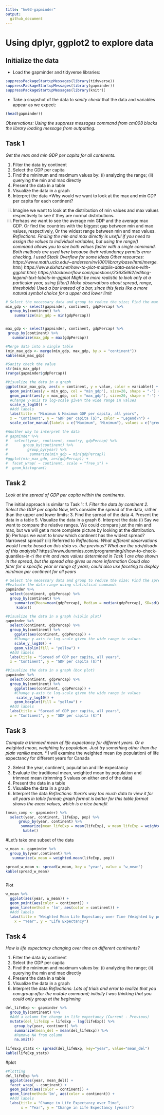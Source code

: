 ```yaml
---
title: "hw03-gapminder"
output:
  github_document
---
```


# Using dplyr, ggplot2 to explore data

## Initialize the data

* Load the gapminder and tidyverse libraries:

```r
suppressPackageStartupMessages(library(tidyverse))
suppressPackageStartupMessages(library(gapminder))
suppressPackageStartupMessages(library(knitr))
```

* Take a snapshot of the data to *sanity check* that the data and variables appear as we expect:

```r
(head(gapminder))
```

*Observations:*
*Using the suppress messages command from cm008 blocks the library loading message from outputting.*

## Task 1
*Get the max and min GDP per capita for all continents.*

1. Filter the data by continent
2. Select the GDP per capita
3. Find the minimum and maximum values by: (i) analyzing the range; (ii) querying the min and max directly
4. Present the data in a table
5. Visualize the data in a graph
6. Interpret the data
*Why would we want to look at the max and min GDP per capita for each continent? 
(ii) Imagine we want to look at the distribution of min values and max values respectively to see if they are normal distributions.
(iii) Perhaps we want to see the average min GDP and the average max GDP. Or find the countries with the biggest gap between min and max values, respectively, Or the widest range between min and max values.
*Reflections:*
*Finding the min and max directly is useful if you need to assign the values to individual variables, but using the range() command allows you to see both values faster with a single command. Both methods are used here because their redundancy permits error checking.*
*I used Stack Overflow for some ideas*
*Other resources: https://www.math.ucla.edu/~anderson/rw1001/library/base/html/merge.html; https://www.sixhat.net/how-to-plot-multpile-data-series-with-ggplot.html;
https://stackoverflow.com/questions/23635662/editing-legend-text-labels-in-ggplot*
*Might be more realistic to look only at a particular year, using filter()*
*Make observations about spread, range, thresholds)*
*Used a bar instead of a bar, since this feels like a more natural symbol choice for a upper and lower limit*


```r
# Select the necessary data and group to reduce the size; Find the max and min values per continent
min_gdp <- select(gapminder, continent, gdpPercap) %>% 
  group_by(continent) %>% 
    summarize(min_gdp = min(gdpPercap))


max_gdp <- select(gapminder, continent, gdpPercap) %>%
 group_by(continent) %>%
   summarize(max_gdp = max(gdpPercap))

#Merge data into a single table
(min_max_gdp <- merge(min_gdp, max_gdp, by.x = "continent"))
kable(min_max_gdp)

#Sanity check the value
str(min_max_gdp)
(range(gapminder$gdpPercap))

#Visualize the data in a graph
ggplot(min_max_gdp, aes(x = continent, y = value, color = variable)) +
  geom_point(aes(y = min_gdp, col = "min_gdp"), size=20, shape = "-") +
  geom_point(aes(y = max_gdp, col = "max_gdp"), size=20, shape = "-") +
  #Change y-axis to log-scale given the wide range in values
  scale_y_log10() +
  #Add labels
  labs(title = "Minimum & Maximum GDP per capita, all years",
  x = "Continent", y = "GDP per capita ($)", color = "Legend\n") +
  scale_color_manual(labels = c("Maximum", "Minimum"), values = c("green", "red"))

#Another way to interpret the data
# gapminder %>% 
#   select(year, continent, country, gdpPercap) %>% 
#       group_by(continent) %>% 
#         group_by(year) %>% 
#          summarize(min_gdp = min(gdpPercap))
#ggplot(min_max_gdp, aes(gdpPercap)) +
#  facet_wrap( ~ continent, scale = "free_x") +
#  geom_histogram()

```

## Task 2
*Look at the spread of GDP per capita within the continents.*

The initial approach is similar to Task 1:
*1. Filter the data by continent*
*2. Select the GDP per capita*
Now, let's consider the spread of the data, rather than the upper and lower limits:
3. Find the spread of the data
4. Present the data in a table
5. Visualize the data in a graph
6. Interpret the data
(i) Say we want to compare the relative ranges. We could compare just the min and max, but we will get a more complete picture by looking at the distribution.
(ii) Perhaps we want to know which continent has the widest spread? Narrowest spread?
(iii) Referred to 
*Reflections:*
*What different observations would I make based on this data vs. the previous? What are the adv/disadv of this analysis?*
https://www.dummies.com/programming/r/how-to-check-quantiles-in-r/
*the min and max values determined in Task 1 are also shown in the spread, but the spread also gives us more information*
*Could also filter for a specific year or range of years; could also use faceting to display min/max per continent for all years*

```r
# Select the necessary data and group to reduce the size; Find the spread of values per continent
#Evaluate the data range using statistical commands
gapminder %>% 
  select(continent, gdpPercap) %>% 
  group_by(continent) %>% 
    summarize(Mean=mean(gdpPercap), Median = median(gdpPercap), SD=sd(gdpPercap), Var=var(gdpPercap)) %>% 
     kable()

#Visualize the data in a graph (violin plot)
gapminder %>% 
  select(continent, gdpPercap) %>% 
  group_by(continent) %>% 
    ggplot(aes(continent, gdpPercap)) +
    #Change y-axis to log-scale given the wide range in values
    scale_y_log10() +
    geom_violin(fill = "yellow") +
  #Add labels
  labs(title = "Spread of GDP per capita, all years",
  x = "Continent", y = "GDP per capita ($)")

#Visualize the data in a graph (box plot)
gapminder %>% 
  select(continent, gdpPercap) %>% 
  group_by(continent) %>% 
    ggplot(aes(continent, gdpPercap)) +
    #Change y-axis to log-scale given the wide range in values
     scale_y_log10() +
    geom_boxplot(fill = "yellow") +
  #Add labels
  labs(title = "Spread of GDP per capita, all years",
  x = "Continent", y = "GDP per capita ($)")
```


## Task 3
*Compute a trimmed mean of life expectancy for different years. Or a weighted mean, weighting by population. Just try something other than the plain vanilla mean.*
* I will examine the weighted mean (by population) of life expectancy for different years for Canada

2. Select the year, continent, population and life expectancy
3. Evaluate the traditional mean, weighted mean by population and trimmed mean (trimming 5 values on either end of the data)
4. Present the data in a table
5. Visualize the data in a graph
6. Interpret the data
*Reflections:*
*there's way too much data to view it for all years in table format; graph format is better for this*
*table format shows the exact values, which is a nice benefit*

```r
(mean_comp <- gapminder) %>% 
  select(year, continent, lifeExp, pop) %>% 
      group_by(year, continent) %>% 
       summarize(mean_lifeExp = mean(lifeExp), w_mean_lifeExp = weighted.mean(lifeExp, pop), t_mean_lifeExp = mean(lifeExp, trim = 0.3)) %>% 
        kable()
```

#Let's take one subset of the data


```r
w_mean <- gapminder %>%
  group_by(year,continent) %>%
   summarize(w_mean = weighted.mean(lifeExp, pop))

spread_w_mean <- spread(w_mean, key = "year", value = "w_mean")
kable(spread_w_mean)
           
```

Plot

```r
w_mean %>%
  ggplot(aes(year, w_mean)) +
  geom_point(aes(color = continent)) +
  geom_line(method = 'lm', aes(color = continent)) +
  #Add labels
  labs(title = "Weighted Mean Life Expectancy over Time (Weighted by population)",
    x = "Year", y = "Life Expectancy")
```


## Task 4
*How is life expectancy changing over time on different continents?*

1. Filter the data by continent
2. Select the GDP per capita
3. Find the minimum and maximum values by: (i) analyzing the range; (ii) querying the min and max directly
4. Present the data in a table
5. Visualize the data in a graph
6. Interpret the data
*Reflections:*
*Lots of trials and error to realize that you can group after the mutate command; initially I was thinking that you could only group at the beginning*

```r
del_lifeExp <- gapminder %>%
  group_by(continent) %>%
  #Add a column for change in life expectancy (Current - Previous)
  mutate(del_lifeExp = lifeExp - lag(lifeExp)) %>%
    group_by(year, continent) %>%
    summarize(mean_del = mean(del_lifeExp)) %>%
    #Remove NA from column
    na.omit()
  
lifeExp_stats <- spread(del_lifeExp, key="year", value="mean_del")
kable(lifeExp_stats)

```

#plot

```r
#Plotting
del_lifeExp %>%
  ggplot(aes(year, mean_del)) +
  facet_wrap( ~ continent) +
  geom_point(aes(color = continent)) +
  geom_line(method='lm', aes(color = continent)) +
  #Add labels
  labs(title = "Change in Life Expectancy over Time",
       x = "Year", y = "Change in Life Expectancy (years)") 

```

